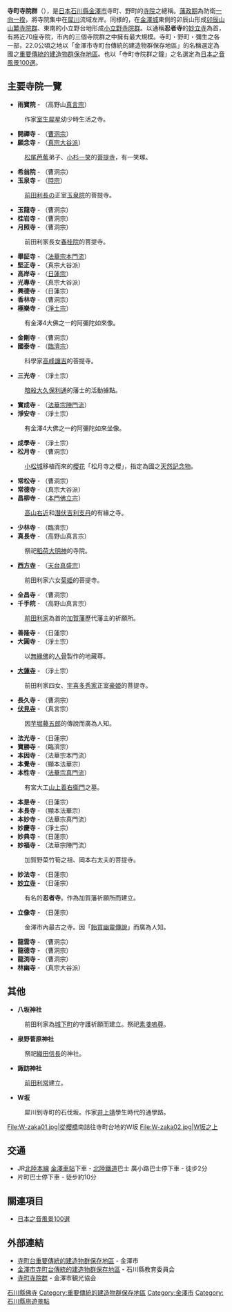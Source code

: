 '''寺町寺院群'''（{{jpn|j=寺町寺院群|hg=てらまちじいんぐん|rm=Teramachi-jiingun|f=y}}），是[[日本|日本]][[石川縣|石川縣]][[金澤市|金澤市]]寺町、野町的[[寺院|寺院]]之總稱。[[加賀藩|藩政期]]為防衛[[一向一揆|一向一揆]]，將寺院集中在[[犀川_(石川縣)|犀川]]流域左岸。同様的，在[[金澤城|金澤城]]東側的卯辰山形成[[卯辰山山麓寺院群|卯辰山山麓寺院群]]、東南的小立野台地形成[[小立野寺院群|小立野寺院群]]。以通稱'''忍者寺'''的[[妙立寺|妙立寺]]為首，有將近70座寺院，市內的三個寺院群之中擁有最大規模。寺町・野町・彌生之各一部，22.0公頃之地以「金澤市寺町台傳統的建造物群保存地區」的名稱選定為國之[[重要傳統的建造物群保存地區|重要傳統的建造物群保存地區]]。也以「寺町寺院群之鐘」之名選定為[[日本之音風景100選|日本之音風景100選]]。

== 主要寺院一覽 ==
*'''雨寶院''' - （高野山[[真言宗|真言宗]]）
:作家[[室生犀星|室生犀星]]幼少時生活之寺。
*'''開禪寺''' - （[[曹洞宗|曹洞宗]]）
*'''願念寺''' - （[[真宗大谷派|真宗大谷派]]）
:[[松尾芭蕉|松尾芭蕉]]弟子、[[小杉一笑|小杉一笑]]的[[菩提寺|菩提寺]]，有一笑塚。
*'''希翁院''' - （曹洞宗）
*'''玉泉寺''' - （[[時宗|時宗]]）
:[[前田利長|前田利長]]の正室[[永姬|玉泉院]]的菩提寺。
*'''玉龍寺''' - （曹洞宗）
*'''桂岩寺''' - （曹洞宗）
*'''月照寺''' - （曹洞宗）
:前田利家長女[[幸姫|春桂院]]的菩提寺。
*'''舉証寺''' - （[[法華宗本門流|法華宗本門流]]）
*'''堅正寺''' - （真宗大谷派）
*'''高岸寺''' - （[[日蓮宗|日蓮宗]]）
*'''光專寺''' - （真宗大谷派）
*'''興德寺''' - （日蓮宗）
*'''香林寺''' - （曹洞宗）
*'''極樂寺''' - （[[淨土宗|淨土宗]]）
:有金澤4大佛之一的阿彌陀如來像。
*'''金剛寺''' - （曹洞宗）
*'''國泰寺''' - （[[臨濟宗|臨濟宗]]）
:科學家[[高峰讓吉|高峰讓吉]]的菩提寺。
*'''三光寺''' - （淨土宗）
:[[暗殺|暗殺]][[大久保利通|大久保利通]]的藩士的活動據點。
*'''實成寺''' - （[[法華宗陣門流|法華宗陣門流]]）
*'''淨安寺''' - （淨土宗）
:有金澤4大佛之一的阿彌陀如來坐像。 
*'''成學寺''' - （淨土宗）
*'''松月寺''' - （曹洞宗）
:[[小松城|小松城]]移植而來的[[櫻花|櫻花]]「松月寺之櫻」，指定為國之[[天然記念物|天然記念物]]。
*'''常松寺''' - （曹洞宗）
*'''常德寺''' - （真宗大谷派）
*'''昌柳寺''' - （[[本門佛立宗|本門佛立宗]]）
:[[高山右近|高山右近]]和[[潛伏吉利支丹|潛伏吉利支丹]]的有緣之寺。
*'''少林寺''' - （臨濟宗）
*'''真長寺''' - （高野山真言宗）
:祭祀[[稻荷大明神|稻荷大明神]]的寺院。
*'''[[西方寺_(金澤市寺町)|西方寺]]''' - （[[天台真盛宗|天台真盛宗]]）
:前田利家六女[[前田菊姬|菊姫]]的菩提寺。
*'''全昌寺''' - （曹洞宗）
*'''千手院''' - （高野山真言宗）
:[[前田利家|前田利家]]為首的[[加賀藩|加賀藩]]歷代藩主的祈願所。
*'''善隆寺''' - （日蓮宗）
*'''大圓寺''' - （淨土宗）
:以[[無緣佛|無緣佛]]的[[人骨|人骨]]製作的地藏尊。
*'''[[大蓮寺_(金澤市)|大蓮寺]]''' - （淨土宗）
:前田利家四女、[[宇喜多秀家|宇喜多秀家]]正室[[豪姫|豪姫]]的菩提寺。
*'''長久寺''' - （曹洞宗）
*'''[[伏見寺|伏見寺]]''' - （真言宗）
:因[[芋堀藤五郎|芋堀藤五郎]]的傳說而廣為人知。
*'''法光寺''' - （日蓮宗）
*'''寶勝寺''' - （臨濟宗）
*'''本因寺''' - （法華宗本門流）
*'''本覺寺''' - （顯本法華宗）
*'''本性寺''' - （[[法華宗真門流|法華宗真門流]]）
:有宮大工[[山上善右衛門|山上善右衛門]]之墓。
*'''本是寺''' - （日蓮宗）
*'''本長寺''' - （顯本法華宗）
*'''本妙寺''' - （法華宗真門流）
*'''妙慶寺''' - （淨土宗）
*'''妙典寺''' - （日蓮宗）
*'''妙福寺''' - （法華宗陣門流）
:加賀野菜竹筍之祖、岡本右太夫的菩提寺。
*'''妙法寺''' - （日蓮宗）
*'''[[妙立寺|妙立寺]]''' - （日蓮宗）
:有名的'''忍者寺'''。作為加賀藩祈願所而建立。
*'''立像寺''' - （日蓮宗）
:金澤市內最古之寺。因「[[子育幽靈|飴買幽靈傳說]]」而廣為人知。
*'''龍雲寺''' - （曹洞宗）
*'''龍德寺''' - （曹洞宗）
*'''龍渕寺''' - （曹洞宗）
*'''林幽寺''' - （真宗大谷派）

== 其他 ==
*'''八坂神社'''
:前田利家為[[城下町|城下町]]的守護祈願而建立。祭祀[[素戔嗚尊|素戔嗚尊]]。
*'''泉野菅原神社'''
:祭祀[[織田信長|織田信長]]的神社。
*'''諏訪神社'''
:[[前田利常|前田利常]]建立。
*'''W坂'''
:犀川到寺町的石伐坂。作家[[井上靖|井上靖]]學生時代的通學路。
<gallery>
File:W-zaka01.jpg|從[[櫻橋_(金澤市)|櫻橋]]南詰往寺町台地的W坂
File:W-zaka02.jpg|W坂之上
</gallery>

== 交通 ==
* JR[[北陸本線|北陸本線]] [[金澤車站|金澤車站]]下車 - [[北陸鐵道|北陸鐵道]]巴士 廣小路巴士停下車 - 徒步2分
* 片町巴士停下車 - 徒步約10分

== 關連項目 ==
* [[日本之音風景100選|日本之音風景100選]]

== 外部連結 ==
* [http://www4.city.kanazawa.lg.jp/11104/bunkazaimain/shiteibunkazai/denken/teramachidai.html 寺町台重要傳統的建造物群保存地區] {{Wayback|url=http://www4.city.kanazawa.lg.jp/11104/bunkazaimain/shiteibunkazai/denken/teramachidai.html |date=20201025000715 }} - 金澤市
* [http://www.pref.ishikawa.lg.jp/kyoiku/bunkazai/denken/8.html#teramatidai 金澤市寺町台傳統的建造物群保存地區] {{Wayback|url=http://www.pref.ishikawa.lg.jp/kyoiku/bunkazai/denken/8.html#teramatidai |date=20201021170430 }} - 石川縣教育委員会
* [https://web.archive.org/web/20090205092949/http://www.kanazawa-kankoukyoukai.gr.jp/sp_detail.php?sp_no=134 寺町寺院群] - 金澤市観光協会

[[Category:石川縣佛寺|]]
[[Category:重要傳統的建造物群保存地區|Category:重要傳統的建造物群保存地區]]
[[Category:金澤市|Category:金澤市]]
[[Category:石川縣旅遊景點|Category:石川縣旅遊景點]]
